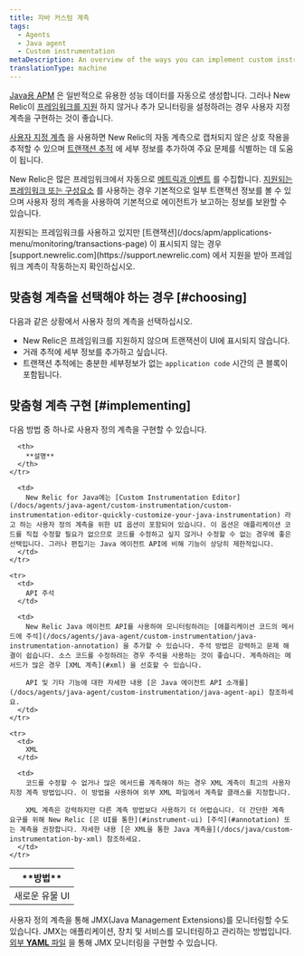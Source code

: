 ```yaml
---
title: 자바 커스텀 계측
tags:
  - Agents
  - Java agent
  - Custom instrumentation
metaDescription: An overview of the ways you can implement custom instrumentation for your New Relic-monitored Java application.
translationType: machine
---
```


[Java용 APM](/docs/agents/java-agent/getting-started/introduction-new-relic-java) 은 일반적으로 유용한 성능 데이터를 자동으로 생성합니다. 그러나 New Relic이 [프레임워크를 지원](/docs/agents/java-agent/getting-started/compatibility-requirements-java-agent) 하지 않거나 추가 모니터링을 설정하려는 경우 사용자 지정 계측을 구현하는 것이 좋습니다.

[사용자 지정 계측](/docs/agents/manage-apm-agents/agent-data/custom-instrumentation) 을 사용하면 New Relic의 자동 계측으로 캡처되지 않은 상호 작용을 추적할 수 있으며 [트랜잭션 추적](/docs/traces/transaction-traces) 에 세부 정보를 추가하여 주요 문제를 식별하는 데 도움이 됩니다.

New Relic은 많은 프레임워크에서 자동으로 [메트릭과 이벤트](/docs/data-analysis/metrics/analyze-your-metrics/data-collection-metric-timeslice-event-data) 를 수집합니다. [지원되는 프레임워크 또는 구성요소](/docs/agents/java-agent/getting-started/compatibility-requirements-java-agent) 를 사용하는 경우 기본적으로 일부 트랜잭션 정보를 볼 수 있으며 사용자 정의 계측을 사용하여 기본적으로 에이전트가 보고하는 정보를 보완할 수 있습니다.

<Callout variant="important">
  지원되는 프레임워크를 사용하고 있지만 [트랜잭션](/docs/apm/applications-menu/monitoring/transactions-page) 이 표시되지 않는 경우 [support.newrelic.com](https://support.newrelic.com) 에서 지원을 받아 프레임워크 계측이 작동하는지 확인하십시오.
</Callout>

## 맞춤형 계측을 선택해야 하는 경우 [#choosing]

다음과 같은 상황에서 사용자 정의 계측을 선택하십시오.

* New Relic은 프레임워크를 지원하지 않으며 트랜잭션이 UI에 표시되지 않습니다.
* 거래 추적에 세부 정보를 추가하고 싶습니다.
* 트랜잭션 추적에는 충분한 세부정보가 없는 `application code` 시간의 큰 블록이 포함됩니다.

## 맞춤형 계측 구현 [#implementing]

다음 방법 중 하나로 사용자 정의 계측을 구현할 수 있습니다.

<table>
  <thead>
    <tr>
      <th style={{ width: "200px" }}>
        **방법**
      </th>

      <th>
        **설명**
      </th>
    </tr>
  </thead>

  <tbody>
    <tr>
      <td>
        새로운 유물 UI
      </td>

      <td>
        New Relic for Java에는 [Custom Instrumentation Editor](/docs/agents/java-agent/custom-instrumentation/custom-instrumentation-editor-quickly-customize-your-java-instrumentation) 라고 하는 사용자 정의 계측을 위한 UI 옵션이 포함되어 있습니다. 이 옵션은 애플리케이션 코드를 직접 수정할 필요가 없으므로 코드를 수정하고 싶지 않거나 수정할 수 없는 경우에 좋은 선택입니다. 그러나 편집기는 Java 에이전트 API에 비해 기능이 상당히 제한적입니다.
      </td>
    </tr>

    <tr>
      <td>
        API 주석
      </td>

      <td>
        New Relic Java 에이전트 API를 사용하여 모니터링하려는 [애플리케이션 코드의 메서드에 주석](/docs/agents/java-agent/custom-instrumentation/java-instrumentation-annotation) 을 추가할 수 있습니다. 주석 방법은 강력하고 문제 해결이 쉽습니다. 소스 코드를 수정하려는 경우 주석을 사용하는 것이 좋습니다. 계측하려는 메서드가 많은 경우 [XML 계측](#xml) 을 선호할 수 있습니다.

        API 및 기타 기능에 대한 자세한 내용 [은 Java 에이전트 API 소개를](/docs/agents/java-agent/custom-instrumentation/java-agent-api) 참조하세요.
      </td>
    </tr>

    <tr>
      <td>
        XML
      </td>

      <td>
        코드를 수정할 수 없거나 많은 메서드를 계측해야 하는 경우 XML 계측이 최고의 사용자 지정 계측 방법입니다. 이 방법을 사용하여 외부 XML 파일에서 계측할 클래스를 지정합니다.

        XML 계측은 강력하지만 다른 계측 방법보다 사용하기 더 어렵습니다. 더 간단한 계측 요구를 위해 New Relic [은 UI를 통한](#instrument-ui) [주석](#annotation) 또는 계측을 권장합니다. 자세한 내용 [은 XML을 통한 Java 계측을](/docs/java/custom-instrumentation-by-xml) 참조하세요.
      </td>
    </tr>
  </tbody>
</table>

사용자 정의 계측을 통해 JMX(Java Management Extensions)를 모니터링할 수도 있습니다. JMX는 애플리케이션, 장치 및 서비스를 모니터링하고 관리하는 방법입니다. [외부 **YAML** 파일](/docs/java/custom-jmx-instrumentation-by-yml) 을 통해 JMX 모니터링을 구현할 수 있습니다.
